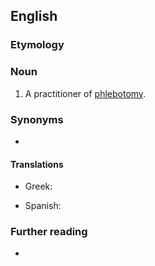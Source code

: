 ==English==

===Etymology===
{{suffix|en|phlebotomy|ist}}

===Noun===
{{en-noun}}

# A practitioner of [[phlebotomy]].

===Synonyms===
* {{l|en|venipuncturist}}

====Translations====
{{trans-top|medical worker}}
* Greek: {{t+|el|φλεβοτόμος|m}}
{{trans-mid}}
* Spanish: {{t|es|flebotomista}}
{{trans-bottom}}

===Further reading===
* {{pedialite|phlebotomy}}